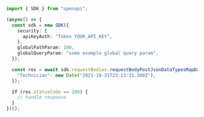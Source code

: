 ```typescript showLineNumbers copy filename="Request Body Post Json Data Types Map Date Time usage example"
import { SDK } from "openapi";

(async() => {
  const sdk = new SDK({
    security: {
      apiKeyAuth: "Token YOUR_API_KEY",
    },
    globalPathParam: 100,
    globalQueryParam: "some example global query param",
  });

  const res = await sdk.requestBodies.requestBodyPostJsonDataTypesMapDateTime({
    "Technician": new Date("2021-10-31T23:13:31.300Z"),
  });

  if (res.statusCode == 200) {
    // handle response
  }
})();
```
